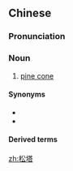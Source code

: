 ==Chinese==
{{zh-forms}}

===Pronunciation===
{{zh-pron
|m=sōngtǎ,er=y
|cat=n
}}

===Noun===
{{zh-noun}}

# [[pine cone]]

====Synonyms====
* {{zh-l|松果}}
* {{zh-l|松球}}

====Derived terms====
{{zh-der|松塔餅}}

[[zh:松塔]]